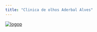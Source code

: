 ```yaml
---
title: "Clinica de olhos Aderbal Alves"
---
```


[![](http://www.clinicadeolhosaderbalalves.com.br/wp-content/uploads/2013/02/logop-300x85.png){alt="logop"}](http://www.clinicadeolhosaderbalalves.com.br/wp-content/uploads/2013/02/logop.png)
